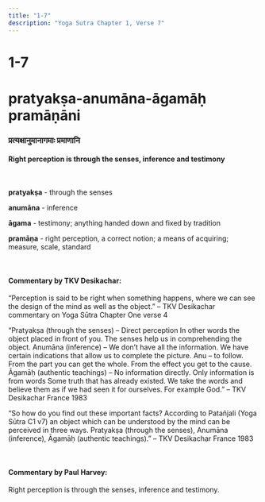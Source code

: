 ```yaml
---
title: "1-7"
description: "Yoga Sutra Chapter 1, Verse 7"
---
```


# 1-7

# pratyakṣa-anumāna-āgamāḥ pramāṇāni

### प्रत्यक्षानुमानागमाः प्रमाणानि

#### Right perception is through the senses, inference and testimony

<br />

**pratyakṣa** - through the senses <br />

**anumāna** - inference <br />

**āgama** - testimony; anything handed down and fixed by tradition <br />

**pramāṇa** - right perception, a correct notion; a means of acquiring; measure, scale, standard<br />

<br />

#### Commentary by TKV Desikachar:

“Perception is said to be right when something happens,
where we can see the design of the mind as well as the object.”
– TKV Desikachar commentary on Yoga Sūtra Chapter One verse 4

“Pratyakṣa (through the senses) – Direct perception
In other words the object placed in front of you.
The senses help us in comprehending the object.
Anumāna (inference) – We don’t have all the information.
We have certain indications that allow us to complete the picture.
Anu – to follow.
From the part you can get the whole.
From the effect you get to the cause.
Āgamāḥ (authentic teachings) – No information directly.
Only information is from words
Some truth that has already existed.
We take the words and believe them as if we had seen it for ourselves.
For example God.”
– TKV Desikachar France 1983

“So how do you find out these important facts?
According to Patañjali (Yoga Sūtra C1 v7) an object which can be understood by the mind can be perceived in three ways.
Pratyakṣa (through the senses),
Anumāna (inference),
Āgamāḥ (authentic teachings).”
– TKV Desikachar France 1983

<br />

#### Commentary by Paul Harvey:

Right perception is through the
senses,
inference and
testimony.
